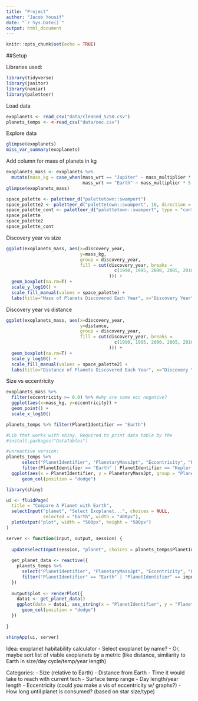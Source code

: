 ```yaml
---
title: "Project"
author: "Jacob Yousif"
date: "`r Sys.Date()`"
output: html_document
---
```


```r
knitr::opts_chunk$set(echo = TRUE)
```

##Setup

Libraries used:
```r
library(tidyverse)
library(janitor)
library(naniar)
library(paletteer)
```

Load data
```r
exoplanets <- read_csv("data/cleaned_5250.csv")
planets_temps <- <-read_csv("data/oec.csv")
```

Explore data
```r
glimpse(exoplanets)
miss_var_summary(exoplanets)
```

Add column for mass of planets in kg
```r
exoplanets_mass <- exoplanets %>% 
  mutate(mass_kg = case_when(mass_wrt == "Jupiter" ~ mass_multiplier * 1.898e27, #mass of Jupiter
                             mass_wrt == "Earth" ~ mass_multiplier * 5.972e24)) #mass of Earth
glimpse(exoplanets_mass)
```
```r
space_palette <- paletteer_d("palettetown::swampert")
space_palette2 <- paletteer_d("palettetown::swampert", 10, direction = -1)
space_palette_cont <- paletteer_d("palettetown::swampert", type = "continuous")
space_palette
space_palette2
space_palette_cont
```

Discovery year vs size
```r
ggplot(exoplanets_mass, aes(x=discovery_year, 
                            y=mass_kg, 
                            group = discovery_year, 
                            fill = cut(discovery_year, breaks = 
                                         c(1990, 1995, 2000, 2005, 2010, 2015, 2020, 2023)
                                       ))) +
  geom_boxplot(na.rm=T) +
  scale_y_log10() +
  scale_fill_manual(values = space_palette) +
  labs(title="Mass of Planets Discovered Each Year", x="Discovery Year", y="Mass (kg)", fill="Year Discovered")
```
Discovery year vs distance
```r
ggplot(exoplanets_mass, aes(x=discovery_year, 
                            y=distance, 
                            group = discovery_year, 
                            fill = cut(discovery_year, breaks = 
                                         c(1990, 1995, 2000, 2005, 2010, 2015, 2020, 2023)
                                       ))) +
  geom_boxplot(na.rm=T) +
  scale_y_log10() +
  scale_fill_manual(values = space_palette2) +
  labs(title="Distance of Planets Discovered Each Year", x="Discovery Year", y="Distance from Earth (ly)", fill="Year Discovered")
```

Size vs eccentricity
```r
exoplanets_mass %>% 
  filter(eccentricity >= 0.0) %>% #why are some ecc negative?
  ggplot(aes(x=mass_kg, y=eccentricity)) +
  geom_point() +
  scale_x_log10()
```
```r
planets_temps %>% filter(PlanetIdentifier == "Earth")
```

```r
#Lib that works with shiny. Required to print data table by the 
#install.packages("DataTables")
```
```r
#unreactive version:
planets_temps %>% 
      select("PlanetIdentifier", "PlanetaryMassJpt", "Eccentricity", "PeriodDays", "SurfaceTempK") %>% 
      filter(PlanetIdentifier == "Earth" | PlanetIdentifier == "Kepler-9 b") %>% 
  ggplot(aes(x = PlanetIdentifier, y = PlanetaryMassJpt, group = "PlanetIdentifier")) +
      geom_col(position = "dodge")
```

```r
library(shiny)

ui <- fluidPage(
  title = "Compare A Planet with Earth",
  selectInput("planet", "Select Exoplanet...", choices = NULL, 
              selected = "Earth", width = "400px"),
  plotOutput("plot", width = "500px", height = "500px")
)

server <- function(input, output, session) {
  
  updateSelectInput(session, "planet", choices = planets_temps$PlanetIdentifier) #had to use this because selectInput had a large number of choices
 
  get_planet_data <- reactive({
    planets_temps %>% 
      select("PlanetIdentifier", "PlanetaryMassJpt", "Eccentricity", "PeriodDays", "SurfaceTempK") %>% 
      filter("PlanetIdentifier" == "Earth" | "PlanetIdentifier" == input$planet)
  })
    
  output$plot <- renderPlot({
    data1 <- get_planet_data()
    ggplot(data = data1, aes_string(x = "PlanetIdentifier", y = "PlanetaryMassJpt", group = "PlanetIdentifier")) +
      geom_col(position = "dodge")
  })
  
}

shinyApp(ui, server)
```

Idea: exoplanet habitability calculator
- Select exoplanet by name?
- Or, maybe sort list of viable exoplanets by a metric (like distance, similarity to Earth in size/day cycle/temp/year length)

Categories: 
- Size (relative to Earth)
- Distance from Earth
- Time it would take to reach with current tech
- Surface temp range
- Day length/year length
- Eccentricity (could you make a vis of eccentricity w/ graphs?)
- How long until planet is consumed? (based on star size/type)